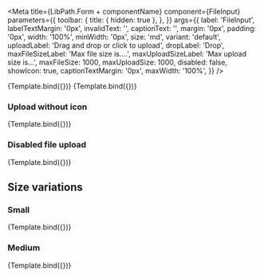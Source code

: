 


<Meta
  title={LibPath.Form + componentName}
  component={FileInput}
  parameters={{
    toolbar: {
      title: { hidden: true },
    },
}}
args={{
    label: 'FileInput',
    labelTextMargin: '0px',
    invalidText: '',
    captionText: '',
    margin: '0px',
    padding: '0px',
    width: '100%',
    minWidth: '0px',
    size: 'md',
    variant: 'default',
    uploadLabel: 'Drag and drop or click to upload',
    dropLabel: 'Drop',
    maxFileSizeLabel: 'Max file size is....',
    maxUploadSizeLabel: 'Max upload size is...',
    maxFileSize: 1000,
    maxUploadSize: 1000,
    disabled: false,
    showIcon: true,
    captionTextMargin: '0px',
    maxWidth: '100%',
  }}
/>

<DocsPageHeader
    componentName={componentName}
    componentDescription="This component is used for file upload and input"
    addImportantNote={false}
    variant="stable"
/>

<Canvas withToolbar>
    <Story name="Base">{Template.bind({})}</Story>
</Canvas>

<DocsPageBody addStories={true} />

<Canvas>
    <Story
        name="Invalid upload"
        args={{
            invalidText: 'Invalid upload',
        }}
    >
        {Template.bind({})}
    </Story>
</Canvas>

### Upload without icon

<Canvas>
    <Story
        name="Caption"
        args={{
            showIcon: false,
        }}
    >
        {Template.bind({})}
    </Story>
</Canvas>

### Disabled file upload

<Canvas>
    <Story
        name="Disabled"
        args={{
            variant: 'disabled',
        }}
    >
        {Template.bind({})}
    </Story>
</Canvas>

## Size variations

### Small

<Canvas>
    <Story
        name="Small"
        args={{
            size: 'sm',
        }}
    >
        {Template.bind({})}
    </Story>
</Canvas>

### Medium

<Canvas>
    <Story
        name="medium"
        args={{
            size: 'md',
        }}
    >
        {Template.bind({})}
    </Story>
</Canvas>
